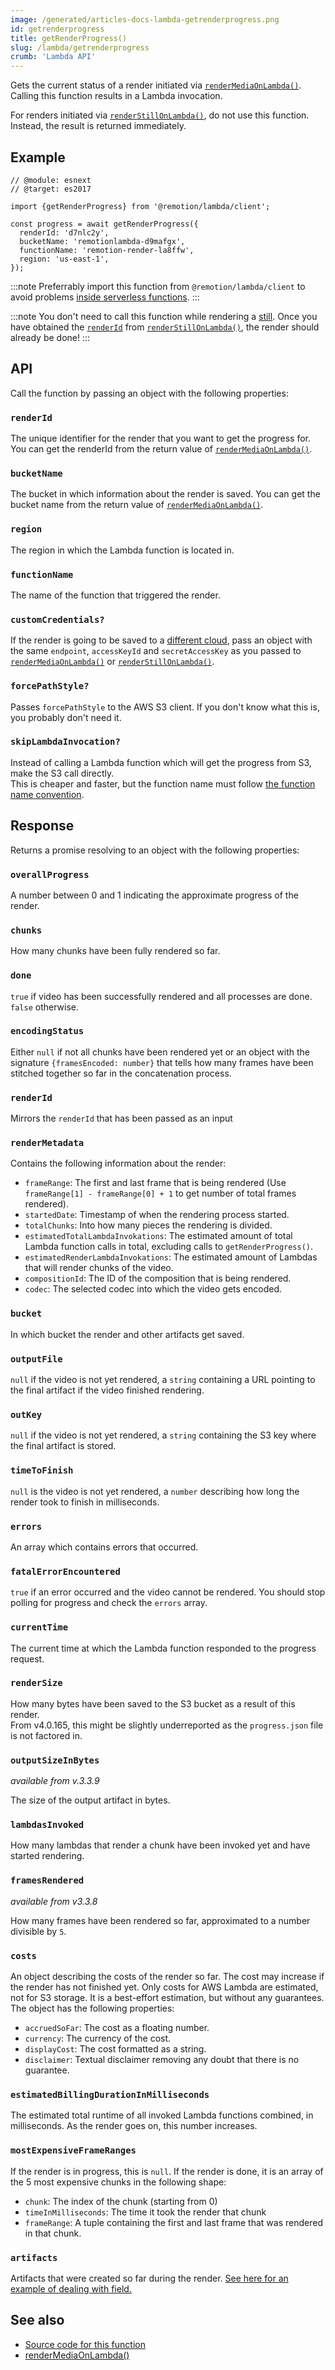 ```yaml
---
image: /generated/articles-docs-lambda-getrenderprogress.png
id: getrenderprogress
title: getRenderProgress()
slug: /lambda/getrenderprogress
crumb: 'Lambda API'
---
```


Gets the current status of a render initiated via [`renderMediaOnLambda()`](/docs/lambda/rendermediaonlambda).  
Calling this function results in a Lambda invocation.

For renders initiated via [`renderStillOnLambda()`](/docs/lambda/renderstillonlambda), do not use this function. Instead, the result is returned immediately.

## Example

```tsx twoslash
// @module: esnext
// @target: es2017

import {getRenderProgress} from '@remotion/lambda/client';

const progress = await getRenderProgress({
  renderId: 'd7nlc2y',
  bucketName: 'remotionlambda-d9mafgx',
  functionName: 'remotion-render-la8ffw',
  region: 'us-east-1',
});
```

:::note
Preferrably import this function from `@remotion/lambda/client` to avoid problems [inside serverless functions](/docs/lambda/light-client).
:::

:::note
You don't need to call this function while rendering a [still](/docs/still). Once you have obtained the [`renderId`](/docs/lambda/renderstillonlambda#renderid) from [`renderStillOnLambda()`](/docs/lambda/renderstillonlambda), the render should already be done!
:::

## API

Call the function by passing an object with the following properties:

### `renderId`

The unique identifier for the render that you want to get the progress for. You can get the renderId from the return value of [`renderMediaOnLambda()`](/docs/lambda/rendermediaonlambda).

### `bucketName`

The bucket in which information about the render is saved. You can get the bucket name from the return value of [`renderMediaOnLambda()`](/docs/lambda/rendermediaonlambda).

### `region`

The region in which the Lambda function is located in.

### `functionName`

The name of the function that triggered the render.

### `customCredentials?`<AvailableFrom v="3.2.23" />

If the render is going to be saved to a [different cloud](/docs/lambda/custom-destination#saving-to-another-cloud), pass an object with the same `endpoint`, `accessKeyId` and `secretAccessKey` as you passed to [`renderMediaOnLambda()`](/docs/lambda/rendermediaonlambda#outname) or [`renderStillOnLambda()`](/docs/lambda/renderstillonlambda#outname).

### `forcePathStyle?`<AvailableFrom v="4.0.202" />

Passes `forcePathStyle` to the AWS S3 client. If you don't know what this is, you probably don't need it.

### `skipLambdaInvocation?`<AvailableFrom v="4.0.218" />

Instead of calling a Lambda function which will get the progress from S3, make the S3 call directly.  
This is cheaper and faster, but the function name must follow [the function name convention](/docs/lambda/naming-convention#see-also).

## Response

Returns a promise resolving to an object with the following properties:

### `overallProgress`

A number between 0 and 1 indicating the approximate progress of the render.

### `chunks`

How many chunks have been fully rendered so far.

### `done`

`true` if video has been successfully rendered and all processes are done. `false` otherwise.

### `encodingStatus`

Either `null` if not all chunks have been rendered yet or an object with the signature `{framesEncoded: number}` that tells how many frames have been stitched together so far in the concatenation process.

### `renderId`

Mirrors the `renderId` that has been passed as an input

### `renderMetadata`

Contains the following information about the render:

- `frameRange`: The first and last frame that is being rendered (Use `frameRange[1] - frameRange[0] + 1` to get number of total frames rendered).
- `startedDate`: Timestamp of when the rendering process started.
- `totalChunks`: Into how many pieces the rendering is divided.
- `estimatedTotalLambdaInvokations`: The estimated amount of total Lambda function calls in total, excluding calls to `getRenderProgress()`.
- `estimatedRenderLambdaInvokations`: The estimated amount of Lambdas that will render chunks of the video.
- `compositionId`: The ID of the composition that is being rendered.
- `codec`: The selected codec into which the video gets encoded.

### `bucket`

In which bucket the render and other artifacts get saved.

### `outputFile`

`null` if the video is not yet rendered, a `string` containing a URL pointing to the final artifact if the video finished rendering.

### `outKey`

`null` if the video is not yet rendered, a `string` containing the S3 key where the final artifact is stored.

### `timeToFinish`

`null` is the video is not yet rendered, a `number` describing how long the render took to finish in milliseconds.

### `errors`

An array which contains errors that occurred.

### `fatalErrorEncountered`

`true` if an error occurred and the video cannot be rendered. You should stop polling for progress and check the `errors` array.

### `currentTime`

The current time at which the Lambda function responded to the progress request.

### `renderSize`

How many bytes have been saved to the S3 bucket as a result of this render.  
From v4.0.165, this might be slightly underreported as the `progress.json` file is not factored in.

### `outputSizeInBytes`

_available from v.3.3.9_

The size of the output artifact in bytes.

### `lambdasInvoked`

How many lambdas that render a chunk have been invoked yet and have started rendering.

### `framesRendered`

_available from v3.3.8_

How many frames have been rendered so far, approximated to a number divisible by `5`.

### `costs`

An object describing the costs of the render so far. The cost may increase if the render has not finished yet. Only costs for AWS Lambda are estimated, not for S3 storage. It is a best-effort estimation, but without any guarantees. The object has the following properties:

- `accruedSoFar`: The cost as a floating number.
- `currency`: The currency of the cost.
- `displayCost`: The cost formatted as a string.
- `disclaimer`: Textual disclaimer removing any doubt that there is no guarantee.

### `estimatedBillingDurationInMilliseconds`<AvailableFrom v="4.0.74"/>

The estimated total runtime of all invoked Lambda functions combined, in milliseconds. As the render goes on, this number increases.

### `mostExpensiveFrameRanges`

If the render is in progress, this is `null`. If the render is done, it is an array of the 5 most expensive chunks in the following shape:

- `chunk`: The index of the chunk (starting from 0)
- `timeInMilliseconds`: The time it took the render that chunk
- `frameRange`: A tuple containing the first and last frame that was rendered in that chunk.

### `artifacts`<AvailableFrom v="4.0.176"/>

Artifacts that were created so far during the render. [See here for an example of dealing with field.](/docs/artifacts#using-rendermedia-renderstill-or-renderframes)

## See also

- [Source code for this function](https://github.com/remotion-dev/remotion/blob/main/packages/lambda/src/api/get-render-progress.ts)
- [renderMediaOnLambda()](/docs/lambda/rendermediaonlambda)
